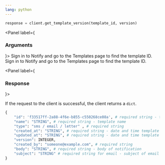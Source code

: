 ```yaml
---
lang: python
---
```


```python
response = client.get_template_version(template_id, version)
```

<Panel label={<H3 appearAs={H5}>Arguments</H3>}>
  <Parameters>
    <Parameter required name="template_id" kind="String">
      Sign in to Notify and go to the Templates page to find the template
      ID.
    </Parameter>
    <Parameter required name="version" kind="int">
      Sign in to Notify and go to the Templates page to find the template
      ID.
    </Parameter>
  </Parameters>
</Panel>

<Panel label={<H3 appearAs={H5}>Response</H3>}>

If the request to the client is successful, the client returns a `dict`.

```python
{
    "id": 'f33517ff-2a88-4f6e-b855-c550268ce08a', # required string - template ID
    "name": "STRING", # required string - template name
    "type": "sms / email / letter" , # required string
    "created_at": "STRING", # required string - date and time template created
    "updated_at": "STRING", # required string - date and time template last updated
    "version": INTEGER,
    "created_by": "someone@example.com", # required string
    "body": "STRING", # required string - body of notification
    "subject": "STRING" # required string for email - subject of email
}
```

</Panel>
